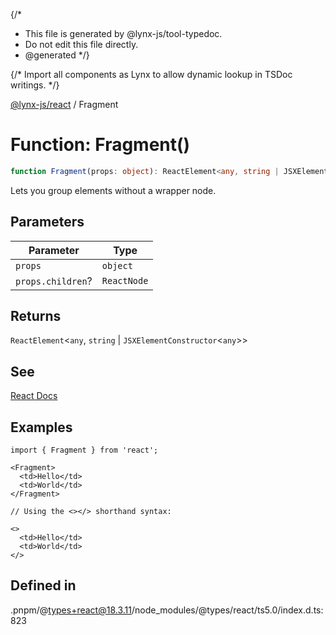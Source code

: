 {/*
* This file is generated by @lynx-js/tool-typedoc.
* Do not edit this file directly.
* @generated
*/}

{/* Import all components as Lynx to allow dynamic lookup in TSDoc writings. */}


[@lynx-js/react](/api/react/index.mdx) / Fragment

# Function: Fragment()

```ts
function Fragment(props: object): ReactElement<any, string | JSXElementConstructor<any>>
```

Lets you group elements without a wrapper node.

## Parameters

| Parameter | Type |
| ------ | ------ |
| `props` | `object` |
| `props.children`? | `ReactNode` |

## Returns

`ReactElement`\<`any`, `string` \| `JSXElementConstructor`\<`any`\>\>

## See

[React Docs](https://react.dev/reference/react/Fragment)

## Examples

```tsx
import { Fragment } from 'react';

<Fragment>
  <td>Hello</td>
  <td>World</td>
</Fragment>
```

```tsx
// Using the <></> shorthand syntax:

<>
  <td>Hello</td>
  <td>World</td>
</>
```

## Defined in

.pnpm/@types+react@18.3.11/node\_modules/@types/react/ts5.0/index.d.ts:823
